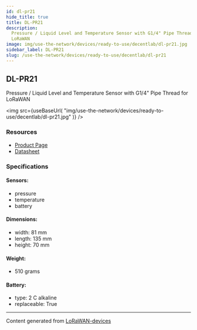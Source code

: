 ```yaml
---
id: dl-pr21
hide_title: true
title: DL-PR21
description:
  Pressure / Liquid Level and Temperature Sensor with G1/4" Pipe Thread for
  LoRaWAN
image: img/use-the-network/devices/ready-to-use/decentlab/dl-pr21.jpg
sidebar_label: DL-PR21
slug: /use-the-network/devices/ready-to-use/decentlab/dl-pr21
---
```



## DL-PR21

Pressure / Liquid Level and Temperature Sensor with G1/4" Pipe Thread for
LoRaWAN

<img
  src={useBaseUrl(
    "img/use-the-network/devices/ready-to-use/decentlab/dl-pr21.jpg"
  )}
/>

### Resources

- [Product Page](https://www.decentlab.com/products/pressure-/-liquid-level-and-temperature-sensor-with-g1/4-pipe-thread-for-lorawan)
- [Datasheet](https://cdn.decentlab.com/download/datasheets/Decentlab-DL-PR21-datasheet.pdf)

### Specifications

#### Sensors:

- pressure
- temperature
- battery

#### Dimensions:

- width: 81 mm
- length: 135 mm
- height: 70 mm

#### Weight:

- 510 grams

#### Battery:

- type: 2 C alkaline
- replaceable: True

---

Content generated from
[LoRaWAN-devices](https://github.com/TheThingsNetwork/lorawan-devices)
